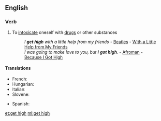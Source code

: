 ==English==

===Verb===
{{en-verb|head=[[get]] [[high]]|gets high|getting high|got high|gotten high}}

# {{label|en|idiomatic}} To [[intoxicate]] oneself with [[drugs]] or other substances
#: ''I '''get high''' with a little help from my friends'' - [[Beatles]] - [[w:With a Little Help from My Friends|With a Little Help from My Friends]]
#: ''I was going to make love to you, but I '''got high'''.'' - [[w:Afroman|Afroman]] - [[w:Because I Got High|Because I Got High]]

====Translations====
{{trans-top|get high}}
* French: {{t+|fr|défoncer}}
* Hungarian: {{t+|hu|betép}}
* Italian: {{t+|it|drogarsi}}
* Slovene: {{t|sl|zadeti se}}
{{trans-mid}}
* Spanish: {{t+|es|drogarse}}
{{trans-bottom}}

[[et:get high]]
[[ml:get high]]
